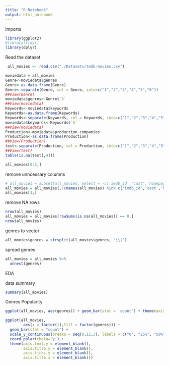 ```yaml
---
title: "R Notebook"
output: html_notebook
---
```


Imports
```r
library(ggplot2)
#library(tidyr)
library(dplyr)
```

Read the dataset
```r
 all_movies <- read.csv("./Datasets/tmdb-movies.csv")
```




```r
moviedata = all_movies
Genre<-moviedata$genres
Genre<-as.data.frame(Genre)
Genre<-separate(Genre, col = Genre, into=c("1","2","3","4","5","6"))
##View(Genre)
moviedata$genres<-Genre$`5`
##View(moviedata)
Keywords<-moviedata$keywords
Keywords<-as.data.frame(Keywords)
Keywords<-separate(Keywords, col = Keywords, into=c("1","2","3","4","5","6"))
moviedata$keywords<-Keywords$`5`
##View(moviedata)
Production<-moviedata$production_companies
Production<-as.data.frame(Production)
##View(Production)
test<-separate(Production, col = Production, into=c("1","2","3","4","5","6"), sep = ":")
##View(test)
table(is.na(test[,4]))
```






```r
all_movies[0:3,]
```
remove unncessary columns
```r
# all_movies = subset(all_movies, select = -c('imdb_id','cast','homepage','director','overview','tagline','keywords','budget_adj','revenue_adj','production_companies','original_title','budget'))
all_movies = all_movies[,!(names(all_movies) %in% c('imdb_id','cast','homepage','director','overview','tagline','keywords','budget_adj','revenue_adj','production_companies','original_title','budget'))]
all_movies[1,]
```

remove NA rows
```r
nrow(all_movies)
all_movies = all_movies[rowSums(is.na(all_movies)) == 0,]
nrow(all_movies)
```

genres to vector
```r
all_movies$genres = strsplit(all_movies$genres, "\\|")
```

spread genres
```r
all_movies = all_movies %>%
  unnest(genres)
```


EDA

data summary
```r
summary(all_movies)
```

Genres Popularity
```r
ggplot(all_movies, aes(genres)) + geom_bar(stat = 'count') + theme(axis.text.x = element_text(angle = 90, vjust = 0.5, hjust=1))
```

```r
ggplot(all_movies, 
        aes(x = factor(1),fill = factor(genres))) + 
  geom_bar(stat = "count") + 
  scale_y_continuous(breaks = seq(0,12,3), labels = c("0", "25%", "50%", "75%", "100%")) + 
  coord_polar(theta='y') +
  theme(axis.text.y = element_blank(), 
        axis.title.y = element_blank(), 
        axis.ticks.y = element_blank(),
        axis.title.x = element_blank())
```


